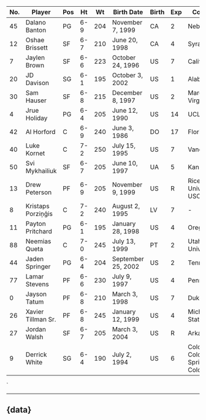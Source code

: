 
| No. | Player           | Pos | Ht  | Wt  | Birth Date        | Birth | Exp | College                                      |
|-----|------------------|-----|-----|-----|-------------------|-------|-----|----------------------------------------------|
| 45  | Dalano Banton    | PG  | 6-9 | 204 | November 7, 1999  | CA    | 2   | Nebraska                                     |
| 12  | Oshae Brissett   | SF  | 6-7 | 210 | June 20, 1998     | CA    | 4   | Syracuse                                     |
| 7   | Jaylen Brown     | SF  | 6-6 | 223 | October 24, 1996  | US    | 7   | California                                   |
| 20  | JD Davison       | SG  | 6-1 | 195 | October 3, 2002   | US    | 1   | Alabama                                      |
| 30  | Sam Hauser       | SF  | 6-8 | 215 | December 8, 1997  | US    | 2   | Marquette, Virginia                          |
| 4   | Jrue Holiday     | PG  | 6-4 | 205 | June 12, 1990     | US    | 14  | UCLA                                         |
| 42  | Al Horford       | C   | 6-9 | 240 | June 3, 1986      | DO    | 17  | Florida                                      |
| 40  | Luke Kornet      | C   | 7-2 | 250 | July 15, 1995     | US    | 7   | Vanderbilt                                   |
| 50  | Svi Mykhailiuk   | SF  | 6-7 | 205 | June 10, 1997     | UA    | 5   | Kansas                                       |
| 13  | Drew Peterson    | PF  | 6-9 | 205 | November 9, 1999  | US    | R   | Rice University, USC                         |
| 8   | Kristaps Porziņģis | C   | 7-2 | 240 | August 2, 1995    | LV    | 7   | -                                            |
| 11  | Payton Pritchard | PG  | 6-1 | 195 | January 28, 1998  | US    | 4   | Oregon                                       |
| 88  | Neemias Queta    | C   | 7-0 | 245 | July 13, 1999     | PT    | 2   | Utah State University                        |
| 44  | Jaden Springer   | PG  | 6-4 | 204 | September 25, 2002| US    | 2   | Tennessee                                    |
| 77  | Lamar Stevens    | PF  | 6-6 | 230 | July 9, 1997      | US    | 4   | Penn State                                   |
| 0   | Jayson Tatum     | PF  | 6-8 | 210 | March 3, 1998     | US    | 7   | Duke                                         |
| 26  | Xavier Tillman Sr.| PF  | 6-8 | 245 | January 12, 1999 | US    | 4   | Michigan State                               |
| 27  | Jordan Walsh     | SF  | 6-7 | 205 | March 3, 2004     | US    | R   | Arkansas                                     |
| 9   | Derrick White    | SG  | 6-4 | 190 | July 2, 1994      | US    | 6   | Colorado-Colorado Springs, Colorado          |
`



---
{data}
---








